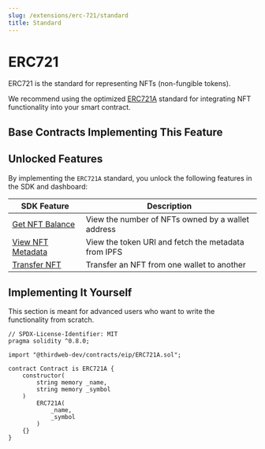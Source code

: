 ```yaml
---
slug: /extensions/erc-721/standard
title: Standard
---
```



# ERC721

ERC721 is the standard for representing NFTs (non-fungible tokens).

We recommend using the optimized [ERC721A](https://www.erc721a.org/) standard for integrating NFT functionality into your smart contract.

<ViewContractCodeButton
  link="https://github.com/thirdweb-dev/contracts/blob/main/contracts/eip/ERC721A.sol"
  name="ERC721A"
/>

## Base Contracts Implementing This Feature

<div className="row" style={{ marginBottom: 24 }}>
  <div className="col col--6" style={{ padding: 8 }}>
    <QuickstartCard
      name="ERC721 Base"
      link="/extensions/base-contracts/erc-721/erc721base"
      image="/assets/icons/general.png"
    />
  </div>
  <div className="col col--6" style={{ padding: 8 }}>
    <QuickstartCard
      name="ERC721 Signature Mint"
      link="/extensions/base-contracts/erc-721/erc721signaturemint"
      image="/assets/icons/general.png"
    />
  </div>
  <div className="col col--6" style={{ padding: 8 }}>
    <QuickstartCard
      name="ERC721 Lazy Mint"
      link="/extensions/base-contracts/erc-721/erc721lazymint"
      image="/assets/icons/general.png"
    />
  </div>
  <div className="col col--6" style={{ padding: 8 }}>
    <QuickstartCard
      name="ERC721 Delayed Reveal"
      link="/extensions/base-contracts/erc-721/erc721delayedreveal"
      image="/assets/icons/general.png"
    />
  </div>
  <div className="col col--6" style={{ padding: 8 }}>
    <QuickstartCard
      name="ERC721 Drop"
      link="/extensions/base-contracts/erc-721/erc721drop"
      image="/assets/icons/general.png"
    />
  </div>
</div>

## Unlocked Features

By implementing the `ERC721A` standard, you unlock the following features in the SDK and dashboard:

| SDK Feature                                                                                  | Description                                         |
| -------------------------------------------------------------------------------------------- | --------------------------------------------------- |
| [Get NFT Balance](/sdk/interacting-with-contracts/erc721/ERC721#get-nft-balance)             | View the number of NFTs owned by a wallet address   |
| [View NFT Metadata](/sdk/interacting-with-contracts/erc721/ERC721#get-a-single-nft-metadata) | View the token URI and fetch the metadata from IPFS |
| [Transfer NFT](/sdk/interacting-with-contracts/erc721/ERC721#transfer-a-single-nft)          | Transfer an NFT from one wallet to another          |

## Implementing It Yourself

This section is meant for advanced users who want to write the functionality from scratch.

```solidity
// SPDX-License-Identifier: MIT
pragma solidity ^0.8.0;

import "@thirdweb-dev/contracts/eip/ERC721A.sol";

contract Contract is ERC721A {
    constructor(
        string memory _name,
        string memory _symbol
    )
        ERC721A(
            _name,
            _symbol
        )
    {}
}
```

